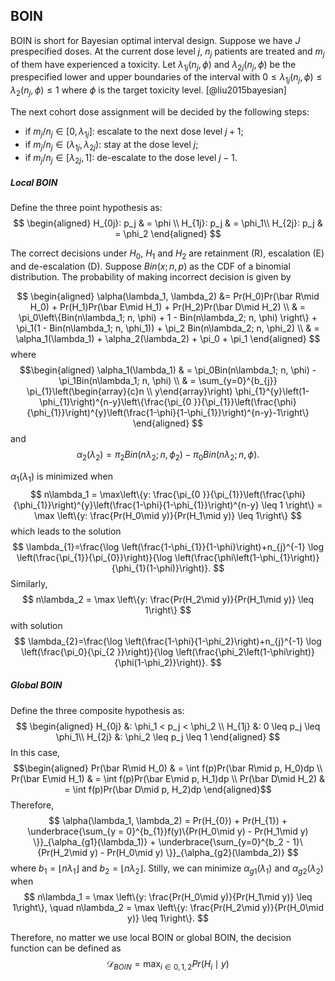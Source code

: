 ## BOIN 

BOIN is short for Bayesian optimal interval design. Suppose we have $J$ prespecified doses. At the current dose level $j$, $n_j$ patients are treated and $m_j$ of them have experienced a toxicity. Let $\lambda_{1j}(n_j, \phi)$ and $\lambda_{2j}(n_j, \phi)$ be the prespecified lower and upper boundaries of the interval with $0 \leq \lambda_{1j}(n_j, \phi) \leq \lambda_2(n_j, \phi) \leq 1$ where $\phi$ is the target toxicity level. [@liu2015bayesian]

The next cohort dose assignment will be decided by the following steps: 

+ if $m_j/n_j \in [0, \lambda_{1j}]$: escalate to the next dose level $j+1$; 
+ if $m_j/n_j \in (\lambda_{1j}, \lambda_{2j})$: stay at the dose level $j$; 
+ if $m_j/n_j \in [\lambda_{2j}, 1]$: de-escalate to the dose level $j-1$. 

##### Local BOIN {-}
Define the three point hypothesis as: 
$$
\begin{aligned}
H_{0j}: p_j & = \phi \\ 
H_{1j}: p_j & = \phi_1\\
H_{2j}: p_j & = \phi_2
\end{aligned}
$$

The correct decisions under $H_0$, $H_1$ and $H_2$ are retainment (R), escalation (E) and de-escalation (D). Suppose $Bin(x; n, p)$ as the CDF of a binomial distribution. The probability of making incorrect decision is given by 

$$
\begin{aligned}
\alpha(\lambda_1, \lambda_2) &= Pr(H_0)Pr(\bar R\mid H_0) + Pr(H_1)Pr(\bar E\mid H_1) + Pr(H_2)Pr(\bar D\mid H_2) \\
& = \pi_0\left\{Bin(n\lambda_1; n, \phi) + 1 - Bin(n\lambda_2; n, \phi) \right\} + \pi_1(1 - Bin(n\lambda_1; n, \phi_1)) + \pi_2 Bin(n\lambda_2; n, \phi_2) \\
& = \alpha_1(\lambda_1) + \alpha_2(\lambda_2) + \pi_0 + \pi_1
\end{aligned}
$$
where 
$$\begin{aligned}
\alpha_1(\lambda_1) & = \pi_0Bin(n\lambda_1; n, \phi) - \pi_1Bin(n\lambda_1; n, \phi) \\
& = \sum_{y=0}^{b_{j}} \pi_{1}\left(\begin{array}{c}n \\ y\end{array}\right) \phi_{1}^{y}\left(1-\phi_{1}\right)^{n-y}\left\{\frac{\pi_{0 }}{\pi_{1}}\left(\frac{\phi}{\phi_{1}}\right)^{y}\left(\frac{1-\phi}{1-\phi_{1}}\right)^{n-y}-1\right\}
\end{aligned}
$$
and 
$$
\alpha_2(\lambda_2) = \pi_2Bin(n\lambda_2; n, \phi_2) - \pi_0Bin(n\lambda_2; n, \phi). 
$$



$\alpha_1(\lambda_1)$ is minimized when 
$$
n\lambda_1 = \max\left\{y: \frac{\pi_{0 }}{\pi_{1}}\left(\frac{\phi}{\phi_{1}}\right)^{y}\left(\frac{1-\phi}{1-\phi_{1}}\right)^{n-y} \leq 1 \right\} = \max \left\{y: \frac{Pr(H_0\mid y)}{Pr(H_1\mid y)} \leq 1\right\}
$$
which leads to the solution 
$$
\lambda_{1}=\frac{\log \left(\frac{1-\phi_{1}}{1-\phi}\right)+n_{j}^{-1} \log \left(\frac{\pi_{1}}{\pi_{0}}\right)}{\log \left(\frac{\phi\left(1-\phi_{1}\right)}{\phi_{1}(1-\phi)}\right)}. 
$$
Similarly, 
$$
n\lambda_2 = \max \left\{y: \frac{Pr(H_2\mid y)}{Pr(H_1\mid y)} \leq 1\right\}
$$
with solution 
$$
\lambda_{2}=\frac{\log \left(\frac{1-\phi}{1-\phi_2}\right)+n_{j}^{-1} \log \left(\frac{\pi_0}{\pi_{2 }}\right)}{\log \left(\frac{\phi_2\left(1-\phi\right)}{\phi(1-\phi_2)}\right)}. 
$$

##### Global BOIN {-}
Define the three composite hypothesis as: 
$$
\begin{aligned}
H_{0j} &: \phi_1 < p_j < \phi_2 \\ 
H_{1j} &: 0 \leq p_j \leq \phi_1\\
H_{2j} &: \phi_2 \leq p_j \leq 1
\end{aligned}
$$
In this case, 
$$\begin{aligned}
Pr(\bar R\mid H_0) & = \int f(p)Pr(\bar R\mid p, H_0)dp \\
Pr(\bar E\mid H_1) & = \int f(p)Pr(\bar E\mid p, H_1)dp \\
Pr(\bar D\mid H_2) & = \int f(p)Pr(\bar D\mid p, H_2)dp
\end{aligned}$$
Therefore, 
$$
\alpha(\lambda_1, \lambda_2) = Pr(H_{0}) + Pr(H_{1}) + \underbrace{\sum_{y = 0}^{b_{1}}f(y)\{Pr(H_0\mid y) - Pr(H_1\mid y) \}}_{\alpha_{g1}(\lambda_1)} + \underbrace{\sum_{y=0}^{b_2 - 1}\{Pr(H_2\mid y) - Pr(H_0\mid y) \}}_{\alpha_{g2}(\lambda_2)}
$$
where $b_1 = \lfloor n\lambda_1\rfloor$ and $b_2 = \lfloor n\lambda_2 \rfloor$. Stilly, we can minimize $\alpha_{g1}(\lambda_1)$ and $\alpha_{g2}(\lambda_2)$ when 
$$
n\lambda_1 = \max \left\{y: \frac{Pr(H_0\mid y)}{Pr(H_1\mid y)} \leq 1\right\}, \quad
n\lambda_2 = \max \left\{y: \frac{Pr(H_2\mid y)}{Pr(H_0\mid y)} \leq 1\right\}.
$$

Therefore, no matter we use local BOIN or global BOIN, the decision function can be defined as 
$$
\mathcal{D}_{BOIN} = \max_{i \in 0, 1, 2} Pr(H_i\mid y)
$$
